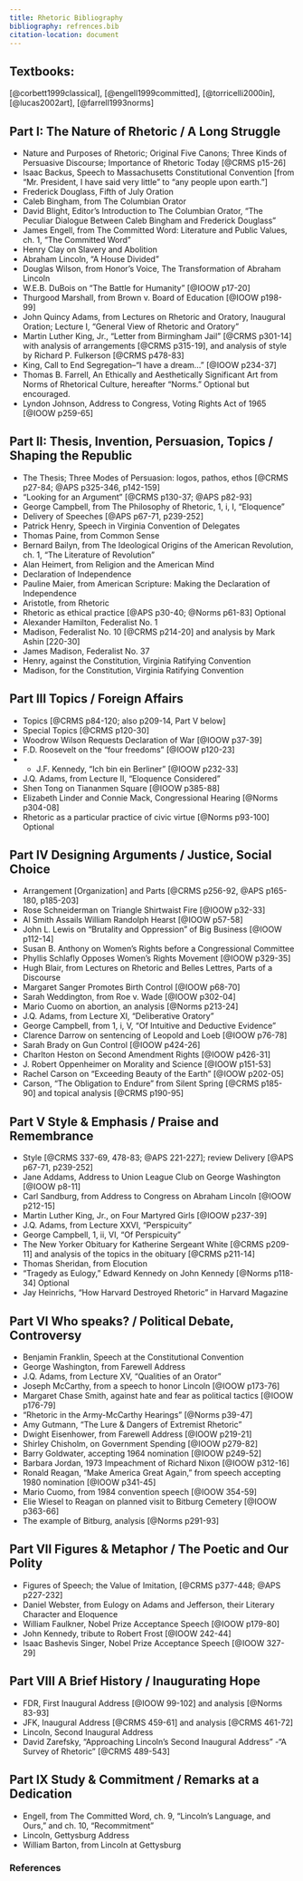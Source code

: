 ```yaml
---
title: Rhetoric Bibliography
bibliography: refrences.bib
citation-location: document
---
```


## Textbooks:

[@corbett1999classical], 
[@engell1999committed], 
[@torricelli2000in], 
[@lucas2002art],
[@farrell1993norms]

## Part I: The Nature of Rhetoric / A Long Struggle

- Nature and Purposes of Rhetoric; Original Five Canons; Three Kinds of Persuasive Discourse; Importance of Rhetoric Today [@CRMS p15-26]
- Isaac Backus, Speech to Massachusetts Constitutional Convention [from "Mr. President, I have said very little" to "any people upon earth."]
- Frederick Douglass, Fifth of July Oration
- Caleb Bingham, from The Columbian Orator
- David Blight, Editor’s Introduction to The Columbian Orator, “The Peculiar Dialogue Between Caleb Bingham and Frederick Douglass”
- James Engell, from The Committed Word: Literature and Public Values, ch. 1, “The Committed Word”
- Henry Clay on Slavery and Abolition
- Abraham Lincoln, “A House Divided”
- Douglas Wilson, from Honor's Voice, The Transformation of Abraham Lincoln
- W.E.B. DuBois on “The Battle for Humanity” [@IOOW p17-20]
- Thurgood Marshall, from Brown v. Board of Education [@IOOW p198-99]
- John Quincy Adams, from Lectures on Rhetoric and Oratory, Inaugural Oration; Lecture I, “General View of Rhetoric and Oratory”
- Martin Luther King, Jr., “Letter from Birmingham Jail” [@CRMS p301-14] with analysis of arrangements [@CRMS p315-19], and analysis of style by Richard P. Fulkerson [@CRMS p478-83]
- King, Call to End Segregation--“I have a dream...” [@IOOW p234-37]
- Thomas B. Farrell, An Ethically and Aesthetically Significant Art from Norms of Rhetorical Culture, hereafter "Norms." Optional but encouraged.
- Lyndon Johnson, Address to Congress, Voting Rights Act of 1965 [@IOOW p259-65]



## Part II: Thesis, Invention, Persuasion, Topics / Shaping the Republic

- The Thesis; Three Modes of Persuasion: logos, pathos, ethos [@CRMS p27-84; @APS p325-346, p142-159]
- “Looking for an Argument” [@CRMS p130-37; @APS p82-93]
- George Campbell, from The Philosophy of Rhetoric, 1, i, I, “Eloquence”
- Delivery of Speeches [@APS p67-71, p239-252]
- Patrick Henry, Speech in Virginia Convention of Delegates
- Thomas Paine, from Common Sense
- Bernard Bailyn, from The Ideological Origins of the American Revolution, ch. 1, “The Literature of Revolution”
- Alan Heimert, from Religion and the American Mind
- Declaration of Independence
- Pauline Maier, from American Scripture: Making the Declaration of Independence
- Aristotle, from Rhetoric
- Rhetoric as ethical practice [@APS p30-40; @Norms p61-83] Optional
- Alexander Hamilton, Federalist No. 1
- Madison, Federalist No. 10 [@CRMS p214-20] and analysis by Mark Ashin [220-30]
- James Madison, Federalist No. 37
- Henry, against the Constitution, Virginia Ratifying Convention
- Madison, for the Constitution, Virginia Ratifying Convention

## Part III Topics / Foreign Affairs

- Topics [@CRMS p84-120; also p209-14, Part V below]
- Special Topics [@CRMS p120-30]
- Woodrow Wilson Requests Declaration of War [@IOOW p37-39]
- F.D. Roosevelt on the “four freedoms” [@IOOW p120-23]
- - J.F. Kennedy, “Ich bin ein Berliner” [@IOOW p232-33]
- J.Q. Adams, from Lecture II, “Eloquence Considered”
- Shen Tong on Tiananmen Square [@IOOW p385-88]
- Elizabeth Linder and Connie Mack, Congressional Hearing [@Norms p304-08]
- Rhetoric as a particular practice of civic virtue [@Norms p93-100] Optional

## Part IV Designing Arguments / Justice, Social Choice

- Arrangement [Organization] and Parts [@CRMS p256-92, @APS p165-180, p185-203]
- Rose Schneiderman on Triangle Shirtwaist Fire [@IOOW p32-33]
- Al Smith Assails William Randolph Hearst [@IOOW p57-58]
- John L. Lewis on “Brutality and Oppression” of Big Business [@IOOW p112-14]
- Susan B. Anthony on Women’s Rights before a Congressional Committee
- Phyllis Schlafly Opposes Women’s Rights Movement [@IOOW p329-35]
- Hugh Blair, from Lectures on Rhetoric and Belles Lettres, Parts of a Discourse
- Margaret Sanger Promotes Birth Control [@IOOW p68-70]
- Sarah Weddington, from Roe v. Wade [@IOOW p302-04]
- Mario Cuomo on abortion, an analysis [@Norms p213-24]
- J.Q. Adams, from Lecture XI, “Deliberative Oratory”
- George Campbell, from 1, i, V, “Of Intuitive and Deductive Evidence”
- Clarence Darrow on sentencing of Leopold and Loeb [@IOOW p76-78]
- Sarah Brady on Gun Control [@IOOW p424-26]
- Charlton Heston on Second Amendment Rights [@IOOW p426-31]
- J. Robert Oppenheimer on Morality and Science [@IOOW p151-53]
- Rachel Carson on “Exceeding Beauty of the Earth” [@IOOW p202-05]
- Carson, “The Obligation to Endure” from Silent Spring [@CRMS p185-90] and topical analysis [@CRMS p190-95]

## Part V Style & Emphasis / Praise and Remembrance

- Style [@CRMS 337-69, 478-83; @APS 221-227]; review Delivery [@APS p67-71, p239-252]
- Jane Addams, Address to Union League Club on George Washington [@IOOW p8-11]
- Carl Sandburg, from Address to Congress on Abraham Lincoln [@IOOW p212-15]
- Martin Luther King, Jr., on Four Martyred Girls [@IOOW p237-39]
- J.Q. Adams, from Lecture XXVI, “Perspicuity”
- George Campbell, 1, ii, VI, “Of Perspicuity”
- The New Yorker Obituary for Katherine Sergeant White [@CRMS p209-11] and analysis of the topics in the obituary [@CRMS p211-14]
- Thomas Sheridan, from Elocution
- “Tragedy as Eulogy,” Edward Kennedy on John Kennedy [@Norms p118-34] Optional
- Jay Heinrichs, “How Harvard Destroyed Rhetoric” in Harvard Magazine

## Part VI Who speaks? / Political Debate, Controversy

- Benjamin Franklin, Speech at the Constitutional Convention
- George Washington, from Farewell Address
- J.Q. Adams, from Lecture XV, “Qualities of an Orator”
- Joseph McCarthy, from a speech to honor Lincoln [@IOOW p173-76]
- Margaret Chase Smith, against hate and fear as political tactics [@IOOW p176-79]
- “Rhetoric in the Army-McCarthy Hearings” [@Norms p39-47]
- Amy Gutmann, “The Lure & Dangers of Extremist Rhetoric”
- Dwight Eisenhower, from Farewell Address [@IOOW p219-21]
- Shirley Chisholm, on Government Spending [@IOOW p279-82]
- Barry Goldwater, accepting 1964 nomination [@IOOW p249-52]
- Barbara Jordan, 1973 Impeachment of Richard Nixon [@IOOW p312-16]
- Ronald Reagan, “Make America Great Again,” from speech accepting 1980 nomination [@IOOW p341-45]
- Mario Cuomo, from 1984 convention speech [@IOOW 354-59]
- Elie Wiesel to Reagan on planned visit to Bitburg Cemetery [@IOOW p363-66]
- The example of Bitburg, analysis [@Norms p291-93]

## Part VII Figures & Metaphor / The Poetic and Our Polity 

- Figures of Speech; the Value of Imitation, [@CRMS p377-448; @APS p227-232]
- Daniel Webster, from Eulogy on Adams and Jefferson, their Literary Character and Eloquence
- William Faulkner, Nobel Prize Acceptance Speech [@IOOW p179-80]
- John Kennedy, tribute to Robert Frost [@IOOW 242-44]
- Isaac Bashevis Singer, Nobel Prize Acceptance Speech [@IOOW 327-29]

## Part VIII A Brief History / Inaugurating Hope

- FDR, First Inaugural Address [@IOOW 99-102] and analysis [@Norms 83-93]
- JFK, Inaugural Address [@CRMS 459-61] and analysis [@CRMS 461-72]
- Lincoln, Second Inaugural Address
- David Zarefsky, “Approaching Lincoln’s Second Inaugural Address”
-“A Survey of Rhetoric” [@CRMS 489-543]

## Part IX Study & Commitment / Remarks at a Dedication

- Engell, from The Committed Word, ch. 9, “Lincoln's Language, and Ours,” and ch. 10, “Recommitment”
- Lincoln, Gettysburg Address
- William Barton, from Lincoln at Gettysburg

### References

::: {#refs}
:::